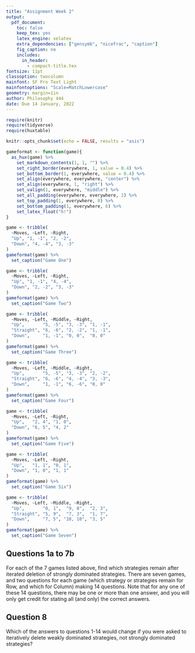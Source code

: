 ```yaml
---
title: "Assignment Week 2"
output:
  pdf_document:
    toc: false
    keep_tex: yes
    latex_engine: xelatex
    extra_dependencies: ["gensymb", "nicefrac", "caption"]
    fig_caption: no
    includes:
      in_header: 
        - compact-title.tex
fontsize: 11pt
classoption: twocolumn
mainfont: SF Pro Text Light
mainfontoptions: "Scale=MatchLowercase"
geometry: margin=1in
author: Philosophy 444
date: Due 14 January, 2022
---
```


\captionsetup[table]{labelformat=empty}
\pagenumbering{gobble}

```r
require(knitr)
require(tidyverse)
require(huxtable)

knitr::opts_chunk$set(echo = FALSE, results = "asis")

gameformat <- function(game){
  as_hux(game) %>%
    set_markdown_contents(1, 1, "") %>%
    set_right_border(everywhere, 1, value = 0.4) %>%
    set_bottom_border(1, everywhere, value = 0.4) %>%
    set_align(everywhere, everywhere, "center") %>%
    set_align(everywhere, 1, "right") %>%
    set_valign(1, everywhere, "middle") %>%
    set_all_padding(everywhere, everywhere, 2) %>%
    set_top_padding(1, everywhere, 0) %>%
    set_bottom_padding(1, everywhere, 6) %>%
    set_latex_float("h!")
}
```


```r
game <- tribble(
  ~Moves, ~Left, ~Right,
  "Up", "1, -1", "2, -2",
  "Down", "4, -4", "3, -3"
)
gameformat(game) %>%
  set_caption("Game One")
```

```r
game <- tribble(
  ~Moves, ~Left, ~Right,
  "Up", "1, -1", "4, -4",
  "Down", "2, -2", "3, -3"
)
gameformat(game) %>%
  set_caption("Game Two")
```

```r
game <- tribble(
  ~Moves, ~Left, ~Middle, ~Right,
  "Up",       "5, -5", "3, -3", "1, -1",
  "Straight", "6, -6", "2, -2", "1, -1",
  "Down",     "1, -1", "0, 0",  "0, 0"
)
gameformat(game) %>%
  set_caption("Game Three")
```

```r
game <- tribble(
  ~Moves, ~Left, ~Middle, ~Right,
  "Up",       "5, -5", "3, -3", "2, -2",
  "Straight", "6, -6", "4, -4", "3, -3",
  "Down",     "1, -1", "6, -6", "0, 0"
)
gameformat(game) %>%
  set_caption("Game Four")
```

```r
game <- tribble(
  ~Moves, ~Left, ~Right,
  "Up",   "2, 4", "1, 0",
  "Down", "6, 5", "4, 2"
)
gameformat(game) %>%
  set_caption("Game Five")
```

\newpage

```r
game <- tribble(
  ~Moves, ~Left, ~Right,
  "Up",   "1, 1", "0, 1",
  "Down", "1, 0", "1, 1"
)
gameformat(game) %>%
  set_caption("Game Six")
```

```r
game <- tribble(
  ~Moves, ~Left, ~Middle, ~Right,
  "Up",       "0, 1",  "9, 0",  "2, 3",
  "Straight", "5, 9",  "7, 3",  "1, 7",
  "Down",     "7, 5", "10, 10", "3, 5"
)
gameformat(game) %>%
  set_caption("Game Seven")
```

## Questions 1a to 7b

For each of the 7 games listed above, find which strategies remain after iterated deletion of strongly dominated strategies. There are seven games, and two questions for each game (which strategy or strategies remain for Row, and which for Column) making 14 questions. Note that for any one of these 14 questions, there may be one or more than one answer, and you will only get credit for stating all (and only) the correct answers.

## Question 8

Which of the answers to questions 1-14 would change if you were asked to iteratively delete weakly dominated strategies, not strongly dominated strategies?